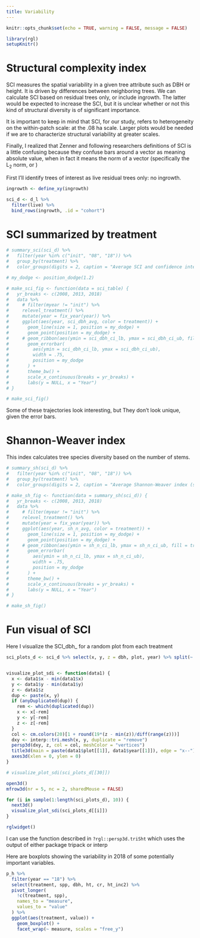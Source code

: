 ```yaml
---
title: Variability
---
```


```r
knitr::opts_chunk$set(echo = TRUE, warning = FALSE, message = FALSE)

```

```r
library(rgl)
setupKnitr()
```

# Structural complexity index

SCI measures the spatial variability in a given tree attribute such as DBH or height. It is driven by differences between neighboring trees. We can calculate SCI based on residual trees only, or include ingrowth. The latter would be expected to increase the SCI, but it is unclear whether or not this kind of structural diversity is of significant importance.

It is important to keep in mind that SCI, for our study, refers to heterogeneity on the within-patch scale: at the .08 ha scale. Larger plots would be needed if we are to characterize structural variability at greater scales.

Finally, I realized that Zenner and following researchers definitions of SCI is a little confusing because they confuse bars around a vector as meaning absolute value, when in fact it means the norm of a vector (specifically the L~2~ norm, or )

First I'll identify trees of interest as live residual trees only: no ingrowth.

```r

ingrowth <- define_xy(ingrowth)

sci_d <- d_l %>%
  filter(live) %>%
  bind_rows(ingrowth, .id = "cohort")

```

# SCI summarized by treatment

```r
  
# summary_sci(sci_d) %>%
#   filter(year %in% c("init", "08", "18")) %>%
#   group_by(treatment) %>%
#   color_groups(digits = 2, caption = "Average SCI and confidence interval for all live trees including ingrowth")

```

```r
# my_dodge <- position_dodge(1.2)

# make_sci_fig <- function(data = sci_table) {
#   yr_breaks <- c(2008, 2013, 2018)
#   data %>%
#     # filter(myear != "init") %>%
#     relevel_treatment() %>%
#     mutate(year = fix_year(year)) %>%
#     ggplot(aes(year, sci_dbh_avg, color = treatment)) +
#       geom_line(size = 1, position = my_dodge) +
#       geom_point(position = my_dodge) +
#     # geom_ribbon(aes(ymin = sci_dbh_ci_lb, ymax = sci_dbh_ci_ub, fill = treatment), alpha = 0.2, color = NA) +
#       geom_errorbar(
#         aes(ymin = sci_dbh_ci_lb, ymax = sci_dbh_ci_ub),
#         width = .75,
#         position = my_dodge
#       ) +
#       theme_bw() +
#       scale_x_continuous(breaks = yr_breaks) +
#       labs(y = NULL, x = "Year")
# }

# make_sci_fig()
```

Some of these trajectories look interesting, but They don't look unique, given the error bars.

# Shannon-Weaver index

This index calculates tree species diversity based on the number of stems.

```r

# summary_sh(sci_d) %>%
#   filter(year %in% c("init", "08", "18")) %>%
#   group_by(treatment) %>%
#   color_groups(digits = 2, caption = "Average Shannon-Weaver index (stem based)")

# make_sh_fig <- function(data = summary_sh(sci_d)) {
#   yr_breaks <- c(2008, 2013, 2018)
#   data %>%
#     # filter(myear != "init") %>%
#     relevel_treatment() %>%
#     mutate(year = fix_year(year)) %>%
#     ggplot(aes(year, sh_n_avg, color = treatment)) +
#       geom_line(size = 1, position = my_dodge) +
#       geom_point(position = my_dodge) +
#     # geom_ribbon(aes(ymin = sh_n_ci_lb, ymax = sh_n_ci_ub, fill = treatment), alpha = 0.2, color = NA) +
#       geom_errorbar(
#         aes(ymin = sh_n_ci_lb, ymax = sh_n_ci_ub),
#         width = .75,
#         position = my_dodge
#       ) +
#       theme_bw() +
#       scale_x_continuous(breaks = yr_breaks) +
#       labs(y = NULL, x = "Year")
# }

# make_sh_fig()
```


# Fun visual of SCI

Here I visualize the SCI_dbh_ for a random plot from each treatment

```r

sci_plots_d <- sci_d %>% select(x, y, z = dbh, plot, year) %>% split(~ plot + year)


visualize_plot_sdi <- function(data1) {
  x <- data1$x - min(data1$x)
  y <- data1$y - min(data1$y)
  z <- data1$z
  dup <- paste(x, y)
  if (anyDuplicated(dup)) {
    rem <- which(duplicated(dup))
    x <- x[-rem]
    y <- y[-rem]
    z <- z[-rem]
  }
  col <- cm.colors(20)[1 + round(19*(z - min(z))/diff(range(z)))]
  dxy <- interp::tri.mesh(x, y, duplicate = "remove")
  persp3d(dxy, z, col = col, meshColor = "vertices")
  title3d(main = paste(data1$plot[[1]], data1$year[[1]]), edge = "x--")
  axes3d(xlen = 0, ylen = 0)
}

# visualize_plot_sdi(sci_plots_d[[30]])

open3d()
mfrow3d(nr = 5, nc = 2, sharedMouse = FALSE) 

for (i in sample(1:length(sci_plots_d), 10)) {
  next3d()
  visualize_plot_sdi(sci_plots_d[[i]])
}

rglwidget()

```

I can use the function described in `?rgl::persp3d.triSht` which uses the output of either package tripack or interp

Here are boxplots showing the variability in 2018 of some potentially important variables.

```r
p_h %>%
  filter(year == "18") %>%
  select(treatment, spp, dbh, ht, cr, ht_inc2) %>%
  pivot_longer(
    !c(treatment, spp),
    names_to = "measure",
    values_to = "value"
  ) %>%
  ggplot(aes(treatment, value)) +
    geom_boxplot() +
    facet_wrap(~ measure, scales = "free_y")
```

